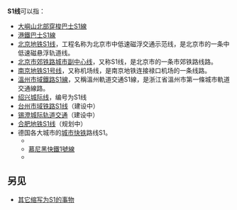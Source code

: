 {{线路名消歧义}}
'''S1线'''可以指：
* [[大嶼山北部穿梭巴士S1線|大嶼山北部穿梭巴士S1線]]
* [[港鐵巴士S1線|港鐵巴士S1線]]
* [[北京地铁S1线|北京地铁S1线]]，工程名称为北京市中低速磁浮交通示范线，是北京市的一条中低速磁悬浮轨道线。
* [[北京市郊铁路城市副中心线|北京市郊铁路城市副中心线]]，又称S1线，是北京市的一条市郊铁路线路。
* [[南京地铁S1号线|南京地铁S1号线]]，又称机场线，是南京地铁连接禄口机场的一条线路。
* [[溫州市域鐵路S1線|溫州市域鐵路S1線]]，又稱溫州軌道交通S1線，是浙江省溫州市第一條城市軌道交通線路。
* [[绍兴城际线|绍兴城际线]]，编号为S1线
* [[台州市域铁路S1线|台州市域铁路S1线]]（建设中）
* [[锡澄城际轨道交通|锡澄城际轨道交通]]（建设中）
* [[合肥地铁S1线|合肥地铁S1线]]（规划中）
*德国各大城市的[[城市快铁|城市快铁]]路线S1。
** {{link-en|柏林城市快鐵1號線|S1 (Berlin)}}
** [[慕尼黑快鐵1號線|慕尼黑快鐵1號線]]
** {{link-en|萊茵-美茵城市快鐵1號線|S1 (Rhine-Main S-Bahn)}}
==另见==
* [[S1|其它缩写为S1的事物]]
{{disambiguation|cat=三字路线名消歧义}}